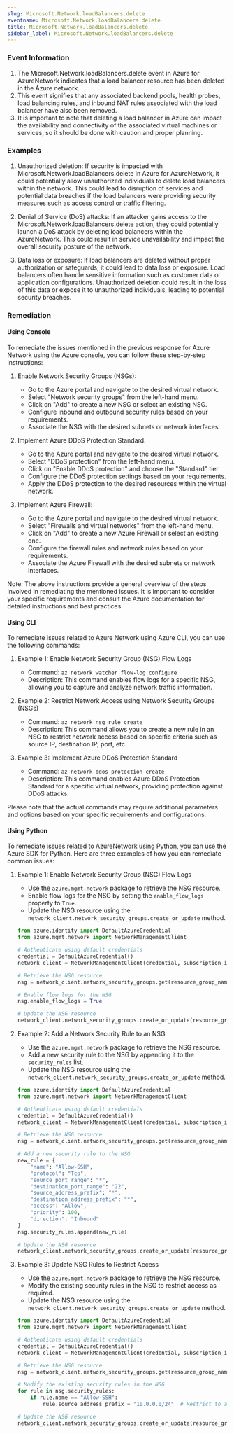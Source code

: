 ```yaml
--- 
slug: Microsoft.Network.loadBalancers.delete
eventname: Microsoft.Network.loadBalancers.delete
title: Microsoft.Network.loadBalancers.delete
sidebar_label: Microsoft.Network.loadBalancers.delete
---
```

                       
### Event Information

1. The Microsoft.Network.loadBalancers.delete event in Azure for AzureNetwork indicates that a load balancer resource has been deleted in the Azure network.
2. This event signifies that any associated backend pools, health probes, load balancing rules, and inbound NAT rules associated with the load balancer have also been removed.
3. It is important to note that deleting a load balancer in Azure can impact the availability and connectivity of the associated virtual machines or services, so it should be done with caution and proper planning.


### Examples

1. Unauthorized deletion: If security is impacted with Microsoft.Network.loadBalancers.delete in Azure for AzureNetwork, it could potentially allow unauthorized individuals to delete load balancers within the network. This could lead to disruption of services and potential data breaches if the load balancers were providing security measures such as access control or traffic filtering.

2. Denial of Service (DoS) attacks: If an attacker gains access to the Microsoft.Network.loadBalancers.delete action, they could potentially launch a DoS attack by deleting load balancers within the AzureNetwork. This could result in service unavailability and impact the overall security posture of the network.

3. Data loss or exposure: If load balancers are deleted without proper authorization or safeguards, it could lead to data loss or exposure. Load balancers often handle sensitive information such as customer data or application configurations. Unauthorized deletion could result in the loss of this data or expose it to unauthorized individuals, leading to potential security breaches.

### Remediation

#### Using Console

To remediate the issues mentioned in the previous response for Azure Network using the Azure console, you can follow these step-by-step instructions:

1. Enable Network Security Groups (NSGs):
   - Go to the Azure portal and navigate to the desired virtual network.
   - Select "Network security groups" from the left-hand menu.
   - Click on "Add" to create a new NSG or select an existing NSG.
   - Configure inbound and outbound security rules based on your requirements.
   - Associate the NSG with the desired subnets or network interfaces.

2. Implement Azure DDoS Protection Standard:
   - Go to the Azure portal and navigate to the desired virtual network.
   - Select "DDoS protection" from the left-hand menu.
   - Click on "Enable DDoS protection" and choose the "Standard" tier.
   - Configure the DDoS protection settings based on your requirements.
   - Apply the DDoS protection to the desired resources within the virtual network.

3. Implement Azure Firewall:
   - Go to the Azure portal and navigate to the desired virtual network.
   - Select "Firewalls and virtual networks" from the left-hand menu.
   - Click on "Add" to create a new Azure Firewall or select an existing one.
   - Configure the firewall rules and network rules based on your requirements.
   - Associate the Azure Firewall with the desired subnets or network interfaces.

Note: The above instructions provide a general overview of the steps involved in remediating the mentioned issues. It is important to consider your specific requirements and consult the Azure documentation for detailed instructions and best practices.

#### Using CLI

To remediate issues related to Azure Network using Azure CLI, you can use the following commands:

1. Example 1: Enable Network Security Group (NSG) Flow Logs
   - Command: `az network watcher flow-log configure`
   - Description: This command enables flow logs for a specific NSG, allowing you to capture and analyze network traffic information.

2. Example 2: Restrict Network Access using Network Security Groups (NSGs)
   - Command: `az network nsg rule create`
   - Description: This command allows you to create a new rule in an NSG to restrict network access based on specific criteria such as source IP, destination IP, port, etc.

3. Example 3: Implement Azure DDoS Protection Standard
   - Command: `az network ddos-protection create`
   - Description: This command enables Azure DDoS Protection Standard for a specific virtual network, providing protection against DDoS attacks.

Please note that the actual commands may require additional parameters and options based on your specific requirements and configurations.

#### Using Python

To remediate issues related to AzureNetwork using Python, you can use the Azure SDK for Python. Here are three examples of how you can remediate common issues:

1. Example 1: Enable Network Security Group (NSG) Flow Logs
   - Use the `azure.mgmt.network` package to retrieve the NSG resource.
   - Enable flow logs for the NSG by setting the `enable_flow_logs` property to `True`.
   - Update the NSG resource using the `network_client.network_security_groups.create_or_update` method.

   ```python
   from azure.identity import DefaultAzureCredential
   from azure.mgmt.network import NetworkManagementClient

   # Authenticate using default credentials
   credential = DefaultAzureCredential()
   network_client = NetworkManagementClient(credential, subscription_id)

   # Retrieve the NSG resource
   nsg = network_client.network_security_groups.get(resource_group_name, nsg_name)

   # Enable flow logs for the NSG
   nsg.enable_flow_logs = True

   # Update the NSG resource
   network_client.network_security_groups.create_or_update(resource_group_name, nsg_name, nsg)
   ```

2. Example 2: Add a Network Security Rule to an NSG
   - Use the `azure.mgmt.network` package to retrieve the NSG resource.
   - Add a new security rule to the NSG by appending it to the `security_rules` list.
   - Update the NSG resource using the `network_client.network_security_groups.create_or_update` method.

   ```python
   from azure.identity import DefaultAzureCredential
   from azure.mgmt.network import NetworkManagementClient

   # Authenticate using default credentials
   credential = DefaultAzureCredential()
   network_client = NetworkManagementClient(credential, subscription_id)

   # Retrieve the NSG resource
   nsg = network_client.network_security_groups.get(resource_group_name, nsg_name)

   # Add a new security rule to the NSG
   new_rule = {
       "name": "Allow-SSH",
       "protocol": "Tcp",
       "source_port_range": "*",
       "destination_port_range": "22",
       "source_address_prefix": "*",
       "destination_address_prefix": "*",
       "access": "Allow",
       "priority": 100,
       "direction": "Inbound"
   }
   nsg.security_rules.append(new_rule)

   # Update the NSG resource
   network_client.network_security_groups.create_or_update(resource_group_name, nsg_name, nsg)
   ```

3. Example 3: Update NSG Rules to Restrict Access
   - Use the `azure.mgmt.network` package to retrieve the NSG resource.
   - Modify the existing security rules in the NSG to restrict access as required.
   - Update the NSG resource using the `network_client.network_security_groups.create_or_update` method.

   ```python
   from azure.identity import DefaultAzureCredential
   from azure.mgmt.network import NetworkManagementClient

   # Authenticate using default credentials
   credential = DefaultAzureCredential()
   network_client = NetworkManagementClient(credential, subscription_id)

   # Retrieve the NSG resource
   nsg = network_client.network_security_groups.get(resource_group_name, nsg_name)

   # Modify the existing security rules in the NSG
   for rule in nsg.security_rules:
       if rule.name == "Allow-SSH":
           rule.source_address_prefix = "10.0.0.0/24"  # Restrict to a specific IP range

   # Update the NSG resource
   network_client.network_security_groups.create_or_update(resource_group_name, nsg_name, nsg)
   ```


 